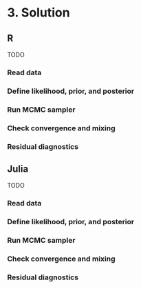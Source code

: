 # 3. Solution {.tabset}

## R

TODO

### Read data

### Define likelihood, prior, and posterior

### Run MCMC sampler

### Check convergence and mixing

### Residual diagnostics




## Julia

TODO

### Read data

### Define likelihood, prior, and posterior

### Run MCMC sampler

### Check convergence and mixing

### Residual diagnostics
